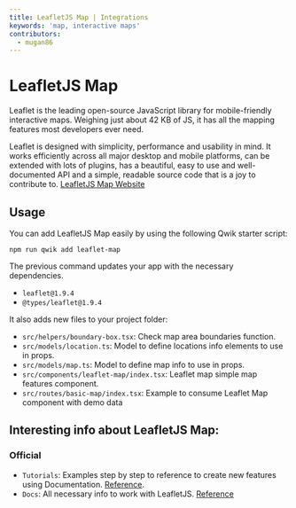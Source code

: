 ```yaml
---
title: LeafletJS Map | Integrations
keywords: 'map, interactive maps'
contributors:
  - mugan86
---
```


# LeafletJS Map

Leaflet is the leading open-source JavaScript library for mobile-friendly interactive maps. 
Weighing just about 42 KB of JS, it has all the mapping features most developers ever need.

Leaflet is designed with simplicity, performance and usability in mind. 
It works efficiently across all major desktop and mobile platforms, can be extended with lots of plugins, has a beautiful, easy to use and well-documented API and a simple, readable source code that is a joy to contribute to. [LeafletJS Map Website](https://leafletjs.com/)

## Usage

You can add LeafletJS Map easily by using the following Qwik starter script:

```shell
npm run qwik add leaflet-map
```

The previous command updates your app with the necessary dependencies.

- `leaflet@1.9.4`
- `@types/leaflet@1.9.4`

It also adds new files to your project folder:

- `src/helpers/boundary-box.tsx`: Check map area boundaries function.
- `src/models/location.ts`: Model to define locations info elements to use in props.
- `src/models/map.ts`: Model to define map info to use in props.
- `src/components/leaflet-map/index.tsx`: Leaflet map simple map features component.
- `src/routes/basic-map/index.tsx`: Example to consume Leaflet Map component with demo data

## Interesting info about LeafletJS Map:

### Official

- `Tutorials`: Examples step by step to reference to create new features using Documentation. [Reference](https://leafletjs.com/examples.html).
- `Docs`: All necessary info to work with LeafletJS. [Reference](https://leafletjs.com/reference.html)
